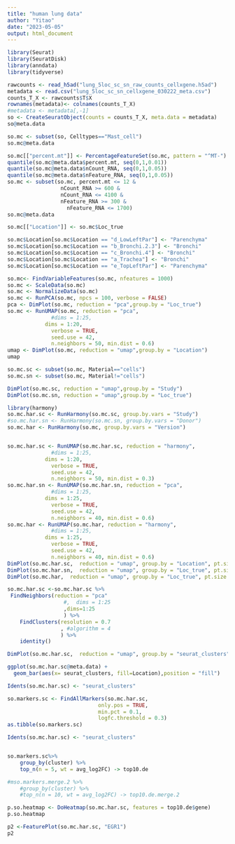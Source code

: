 ```yaml
---
title: "human lung data"
author: "Yitao"
date: "2023-05-05"
output: html_document
---
```



```r
library(Seurat)
library(SeuratDisk)
library(anndata)
library(tidyverse)
```

```r
rawcounts <- read_h5ad("lung_5loc_sc_sn_raw_counts_cellxgene.h5ad")
metadata <- read.csv("lung_5loc_sc_sn_cellxgene_030222_meta.csv")
counts_T_X <- rawcounts$T$X
rownames(metadata)<- colnames(counts_T_X)
#metadata <- metadata[,-1]
so <- CreateSeuratObject(counts = counts_T_X, meta.data = metadata)
so@meta.data
```

```r
so.mc <- subset(so, Celltypes=="Mast_cell")
so.mc@meta.data
```
```r
so.mc[["percent.mt"]] <- PercentageFeatureSet(so.mc, pattern = "^MT-")
quantile(so.mc@meta.data$percent.mt, seq(0,1,0.01))
quantile(so.mc@meta.data$nCount_RNA, seq(0,1,0.05))
quantile(so.mc@meta.data$nFeature_RNA, seq(0,1,0.05))
so.mc <- subset(so.mc, percent.mt <= 12 & 
                 nCount_RNA >= 600 &
                 nCount_RNA <= 4100 &
                 nFeature_RNA >= 300 &
                   nFeature_RNA <= 1700)
so.mc@meta.data

so.mc[["Location"]] <- so.mc$Loc_true

so.mc$Location[so.mc$Location == "d_LowLeftPar"] <- "Parenchyma"
so.mc$Location[so.mc$Location == "b_Bronchi.2.3"] <- "Bronchi"
so.mc$Location[so.mc$Location == "c_Bronchi.4"] <- "Bronchi"
so.mc$Location[so.mc$Location == "a_Trachea"] <- "Bronchi"
so.mc$Location[so.mc$Location == "e_TopLeftPar"] <- "Parenchyma"
```

```r
so.mc<- FindVariableFeatures(so.mc, nfeatures = 1000)
so.mc <- ScaleData(so.mc)
so.mc <- NormalizeData(so.mc)
so.mc <- RunPCA(so.mc, npcs = 100, verbose = FALSE)
pca <- DimPlot(so.mc, reduction = "pca",group.by = "Loc_true")
so.mc <- RunUMAP(so.mc, reduction = "pca", 
              #dims = 1:25, 
            dims = 1:20,
              verbose = TRUE, 
              seed.use = 42,
              n.neighbors = 50, min.dist = 0.6)
umap <- DimPlot(so.mc, reduction = "umap",group.by = "Location")
umap

so.mc.sc <- subset(so.mc, Material=="cells")
so.mc.sn <- subset(so.mc, Material!="cells")

DimPlot(so.mc.sc, reduction = "umap",group.by = "Study")
DimPlot(so.mc.sn, reduction = "umap",group.by = "Loc_true")

```

```r
library(harmony)
so.mc.har.sc <- RunHarmony(so.mc.sc, group.by.vars = "Study")
#so.mc.har.sn <- RunHarmony(so.mc.sn, group.by.vars = "Donor")
so.mc.har <- RunHarmony(so.mc, group.by.vars = "Version")


so.mc.har.sc <- RunUMAP(so.mc.har.sc, reduction = "harmony", 
              #dims = 1:25, 
            dims = 1:20,
              verbose = TRUE, 
              seed.use = 42,
              n.neighbors = 50, min.dist = 0.3)
so.mc.har.sn <- RunUMAP(so.mc.har.sn, reduction = "pca", 
              #dims = 1:25, 
            dims = 1:25,
              verbose = TRUE, 
              seed.use = 42,
              n.neighbors = 40, min.dist = 0.6)
so.mc.har <- RunUMAP(so.mc.har, reduction = "harmony", 
              #dims = 1:25, 
            dims = 1:25,
              verbose = TRUE, 
              seed.use = 42,
              n.neighbors = 40, min.dist = 0.6)
DimPlot(so.mc.har.sc,  reduction = "umap", group.by = "Location", pt.size = .3)
DimPlot(so.mc.har.sn,  reduction = "umap", group.by = "Loc_true", pt.size = .5)
DimPlot(so.mc.har,  reduction = "umap", group.by = "Loc_true", pt.size = .5)

```


```r
so.mc.har.sc <-so.mc.har.sc %>% 
 FindNeighbors(reduction = "pca"
                  #,  dims = 1:25
                  ,dims=1:25
                  ) %>% 
    FindClusters(resolution = 0.7
                 , #algorithm = 4
                 ) %>% 
    identity()
```
```r
DimPlot(so.mc.har.sc,  reduction = "umap", group.by = "seurat_clusters", pt.size = .3)
```

```r
ggplot(so.mc.har.sc@meta.data) +
  geom_bar(aes(x= seurat_clusters, fill=Location),position = "fill")
```
```r
Idents(so.mc.har.sc) <- "seurat_clusters"

so.markers.sc <- FindAllMarkers(so.mc.har.sc, 
                             only.pos = TRUE, 
                             min.pct = 0.1, 
                             logfc.threshold = 0.3)
as.tibble(so.markers.sc)
```

```r
Idents(so.mc.har.sc) <- "seurat_clusters"


so.markers.sc%>%
    group_by(cluster) %>%
    top_n(n = 5, wt = avg_log2FC) -> top10.de

#mso.markers.merge.2 %>%
    #group_by(cluster) %>%
    #top_n(n = 10, wt = avg_log2FC) -> top10.de.merge.2

p.so.heatmap <- DoHeatmap(so.mc.har.sc, features = top10.de$gene)
p.so.heatmap 
```
```r
p2 <-FeaturePlot(so.mc.har.sc, "EGR1")
p2
```

